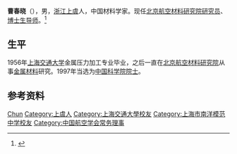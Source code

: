 {{Infobox_Person
| name = 曹春晓
|image= 
|box_width= 
|occupation= 
| period = 
|birth_name=
| other_names =
| Sex =男
|birth_date= {{birth date and age|1934|8|6}}
|birth_place= [[浙江|浙江]][[上虞|上虞]]
|death_date=
|death_place=
| nationality ={{PRC}}
| residence =
| party =
| religion =
| spouse = 
| relatives = 
|education= 
| past = 
{{Infobox_People_CAS
| 学部 = 技术科学部
| 专业 = 金属材料
| 当选年 = 1997年
}}
| work =
|awards=
}}

'''曹春晓'''（{{bd|1934年|8月6日|catIdx=C曹}}），男，[[浙江|浙江]][[上虞|上虞]]人，中国材料学家。现任[[北京航空材料研究院|北京航空材料研究院]][[研究员|研究员]]、[[博士生导师|博士生导师]]。<ref>{{Cite book|title=中国科学技术专家传略 • 工程技术编 航空卷 二|author=中国科学技术协会编; 顾诵芬主编|publisher=航空工业出版社|year=2002|isbn=|location=北京|pages=}}</ref>

== 生平 ==
1956年[[上海交通大学|上海交通大学]]金属压力加工专业毕业，之后一直在[[北京航空材料研究院|北京航空材料研究院]]从事[[金属材料|金属材料]]研究。1997年当选为[[中国科学院|中国科学院]][[中国科学院院士|院士]]。

== 参考资料 ==
{{reflist}}

{{中国科学院技术科学部院士}}
{{Navboxes
| title  = 曹春晓在[[中国航空学会|中国航空学会]]的职务
| list1  =
{{中国航空学会第八届理事会}}
}}

{{Authority control}}

{{DEFAULTSORT:Cao}}
[[Category:曹姓|Chun]]
[[Category:上虞人|Category:上虞人]]
[[Category:上海交通大學校友|Category:上海交通大學校友]]
[[Category:上海市南洋模范中学校友|Category:上海市南洋模范中学校友]]
[[Category:中国航空学会常务理事|Category:中国航空学会常务理事]]

{{China-scientist-stub}}